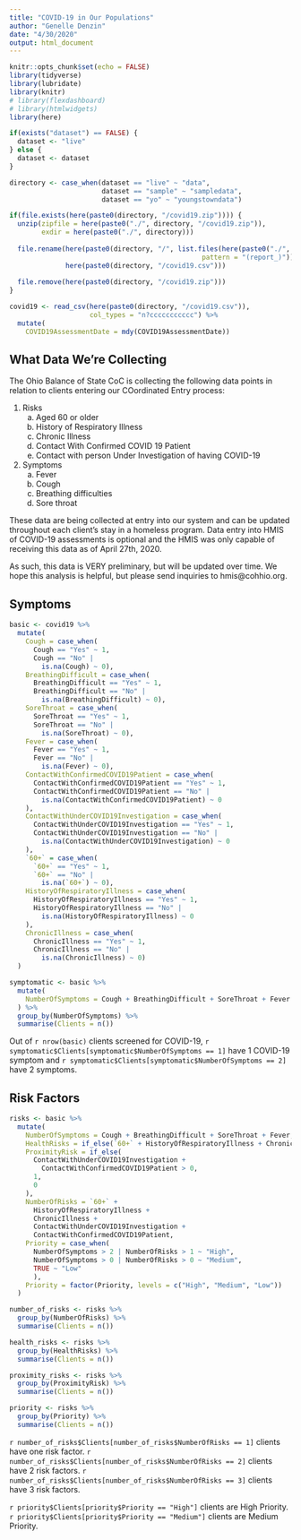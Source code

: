 ```yaml
---
title: "COVID-19 in Our Populations"
author: "Genelle Denzin"
date: "4/30/2020"
output: html_document
---
```


```r
knitr::opts_chunk$set(echo = FALSE)
library(tidyverse)
library(lubridate)
library(knitr)
# library(flexdashboard)
# library(htmlwidgets)
library(here)

if(exists("dataset") == FALSE) {
  dataset <- "live"
} else {
  dataset <- dataset
}

directory <- case_when(dataset == "live" ~ "data",
                       dataset == "sample" ~ "sampledata",
                       dataset == "yo" ~ "youngstowndata")

if(file.exists(here(paste0(directory, "/covid19.zip")))) {
  unzip(zipfile = here(paste0("./", directory, "/covid19.zip")), 
        exdir = here(paste0("./", directory)))
  
  file.rename(here(paste0(directory, "/", list.files(here(paste0("./", directory)), 
                                                pattern = "(report_)"))),
              here(paste0(directory, "/covid19.csv")))
  
  file.remove(here(paste0(directory, "/covid19.zip")))
}

covid19 <- read_csv(here(paste0(directory, "/covid19.csv")),
                    col_types = "n?ccccccccccc") %>%
  mutate(
    COVID19AssessmentDate = mdy(COVID19AssessmentDate)) 
```

## What Data We're Collecting

The Ohio Balance of State CoC is collecting the following data points in relation to clients entering our COordinated Entry process:

1. Risks
    a. Aged 60 or older
    b. History of Respiratory Illness
    c. Chronic Illness
    d. Contact With Confirmed COVID 19 Patient
    e. Contact with person Under Investigation of having COVID-19
2. Symptoms
    a. Fever
    b. Cough
    c. Breathing difficulties
    d. Sore throat

These data are being collected at entry into our system and can be updated throughout each client's stay in a homeless program. Data entry into HMIS of COVID-19 assessments is optional and the HMIS was only capable of receiving this data as of April 27th, 2020.

As such, this data is VERY preliminary, but will be updated over time. We hope this analysis is helpful, but please send inquiries to hmis@cohhio.org.

## Symptoms

```r

basic <- covid19 %>%
  mutate(
    Cough = case_when(
      Cough == "Yes" ~ 1, 
      Cough == "No" | 
        is.na(Cough) ~ 0),
    BreathingDifficult = case_when(
      BreathingDifficult == "Yes" ~ 1,
      BreathingDifficult == "No" |
        is.na(BreathingDifficult) ~ 0),
    SoreThroat = case_when(
      SoreThroat == "Yes" ~ 1,
      SoreThroat == "No" | 
        is.na(SoreThroat) ~ 0),
    Fever = case_when(
      Fever == "Yes" ~ 1,
      Fever == "No" | 
        is.na(Fever) ~ 0),
    ContactWithConfirmedCOVID19Patient = case_when(
      ContactWithConfirmedCOVID19Patient == "Yes" ~ 1,
      ContactWithConfirmedCOVID19Patient == "No" |
        is.na(ContactWithConfirmedCOVID19Patient) ~ 0
    ),
    ContactWithUnderCOVID19Investigation = case_when(
      ContactWithUnderCOVID19Investigation == "Yes" ~ 1,
      ContactWithUnderCOVID19Investigation == "No" |
        is.na(ContactWithUnderCOVID19Investigation) ~ 0
    ),
    `60+` = case_when(
      `60+` == "Yes" ~ 1,
      `60+` == "No" |
        is.na(`60+`) ~ 0),
    HistoryOfRespiratoryIllness = case_when(
      HistoryOfRespiratoryIllness == "Yes" ~ 1,
      HistoryOfRespiratoryIllness == "No" |
        is.na(HistoryOfRespiratoryIllness) ~ 0
    ),
    ChronicIllness = case_when(
      ChronicIllness == "Yes" ~ 1,
      ChronicIllness == "No" |
        is.na(ChronicIllness) ~ 0)
  )

symptomatic <- basic %>%
  mutate(
    NumberOfSymptoms = Cough + BreathingDifficult + SoreThroat + Fever
  ) %>%
  group_by(NumberOfSymptoms) %>%
  summarise(Clients = n())

```

Out of `r nrow(basic)` clients screened for COVID-19, `r symptomatic$Clients[symptomatic$NumberOfSymptoms == 1]` have 1 COVID-19 symptom and `r symptomatic$Clients[symptomatic$NumberOfSymptoms == 2]` have 2 symptoms.

## Risk Factors

```r

risks <- basic %>%
  mutate(
    NumberOfSymptoms = Cough + BreathingDifficult + SoreThroat + Fever,
    HealthRisks = if_else(`60+` + HistoryOfRespiratoryIllness + ChronicIllness > 0, 1, 0),
    ProximityRisk = if_else(
      ContactWithUnderCOVID19Investigation +
        ContactWithConfirmedCOVID19Patient > 0,
      1,
      0
    ),
    NumberOfRisks = `60+` +
      HistoryOfRespiratoryIllness +
      ChronicIllness +
      ContactWithUnderCOVID19Investigation +
      ContactWithConfirmedCOVID19Patient,
    Priority = case_when(
      NumberOfSymptoms > 2 | NumberOfRisks > 1 ~ "High",
      NumberOfSymptoms > 0 | NumberOfRisks > 0 ~ "Medium",
      TRUE ~ "Low"
      ),
    Priority = factor(Priority, levels = c("High", "Medium", "Low"))
  )

number_of_risks <- risks %>%
  group_by(NumberOfRisks) %>%
  summarise(Clients = n())

health_risks <- risks %>%
  group_by(HealthRisks) %>%
  summarise(Clients = n())

proximity_risks <- risks %>%
  group_by(ProximityRisk) %>%
  summarise(Clients = n())

priority <- risks %>%
  group_by(Priority) %>%
  summarise(Clients = n())

```

`r number_of_risks$Clients[number_of_risks$NumberOfRisks == 1]` clients have one risk factor.
`r number_of_risks$Clients[number_of_risks$NumberOfRisks == 2]` clients have 2 risk factors.
`r number_of_risks$Clients[number_of_risks$NumberOfRisks == 3]` clients have 3 risk factors.

`r priority$Clients[priority$Priority == "High"]` clients are High Priority.
`r priority$Clients[priority$Priority == "Medium"]` clients are Medium Priority.
